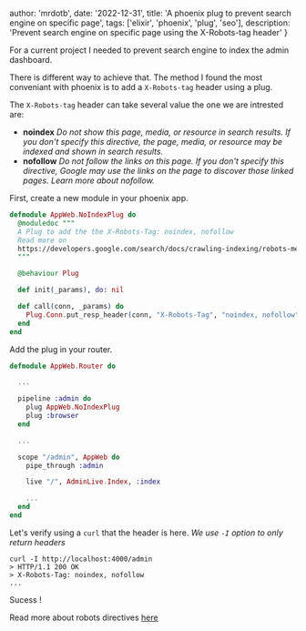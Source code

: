 

  author: 'mrdotb',
  date: '2022-12-31',
  title: 'A phoenix plug to prevent search engine on specific page',
  tags: ['elixir', 'phoenix', 'plug', 'seo'],
  description:
    'Prevent search engine on specific page using the X-Robots-tag header'
}





For a current project I needed to prevent search engine to index the admin dashboard.

There is different way to achieve that. The method I found the most conveniant with phoenix is to add a `X-Robots-tag` header using a plug.

The `X-Robots-tag` header can take several value the one we are intrested are:
- **noindex** *Do not show this page, media, or resource in search results. If you don't specify this directive, the page, media, or resource may be indexed and shown in search results.*
- **nofollow** *Do not follow the links on this page. If you don't specify this directive, Google may use the links on the page to discover those linked pages. Learn more about nofollow.*

First, create a new module in your phoenix app.
```elixir
defmodule AppWeb.NoIndexPlug do
  @moduledoc """
  A Plug to add the the X-Robots-Tag: noindex, nofollow
  Read more on
  https://developers.google.com/search/docs/crawling-indexing/robots-meta-tag
  """

  @behaviour Plug

  def init(_params), do: nil

  def call(conn, _params) do
    Plug.Conn.put_resp_header(conn, "X-Robots-Tag", "noindex, nofollow")
  end
end
```

Add the plug in your router.
```elixir
defmodule AppWeb.Router do

  ...

  pipeline :admin do
    plug AppWeb.NoIndexPlug
    plug :browser
  end

  ...

  scope "/admin", AppWeb do
    pipe_through :admin

    live "/", AdminLive.Index, :index

    ...
  end
end
```

Let's verify using a `curl` that the header is here. *We use `-I` option to only return headers*
```shell
curl -I http://localhost:4000/admin
> HTTP/1.1 200 OK
> X-Robots-Tag: noindex, nofollow
...
```

Sucess !

Read more about robots directives [here](https://developers.google.com/search/docs/crawling-indexing/robots-meta-tag)



